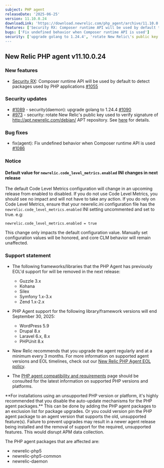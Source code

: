 ```yaml
---
subject: PHP agent
releaseDate: '2025-06-25'
version: 11.10.0.24
downloadLink: 'https://download.newrelic.com/php_agent/archive/11.10.0.24'
features: ['Security RX: Composer runtime API will be used by default to detect packages used by PHP applications']
bugs: ['Fix undefined behavior when Composer runtime API is used']
security: ['upgrade golang to 1.24.4', 'rotate New Relic\'s public key used to verify signature of APT repository']
---
```


## New Relic PHP agent v11.10.0.24

### New features

* [Security RX](https://docs.newrelic.com/docs/vulnerability-management/overview/): Composer runtime API will be used by default to detect packages used by PHP applications [#1055](https://github.com/newrelic/newrelic-php-agent/pull/1055)

### Security updates
* [#1089](https://github.com/newrelic/newrelic-php-agent/issues/1089) - security(daemon): upgrade golang to 1.24.4 [#1090](https://github.com/newrelic/newrelic-php-agent/pull/1090)
* [#973](https://github.com/newrelic/newrelic-php-agent/issues/973) - security: rotate New Relic's public key used to verify signature of http://apt.newrelic.com/debian/ APT repository. See [here](https://docs.newrelic.com/docs/apm/agents/php-agent/installation/php-agent-installation-ubuntu-debian/#configure-repo) for details.

### Bug fixes

* fix(agent): Fix undefined behavior when Composer runtime API is used [#1086](https://github.com/newrelic/newrelic-php-agent/pull/1086)

### Notice

#### Default value for `newrelic.code_level_metrics.enabled` INI changes in next release

The default Code Level Metrics configuration will change in an upcoming release from enabled to disabled.  If you do not use Code Level Metrics, you should see no impact and will not have to take any action.  If you do rely on Code Level Metrics, ensure that your newrelic.ini configuration file has the  `newrelic.code_level_metrics.enabled` INI setting uncommented and set to true.
e.g:
```
newrelic.code_level_metrics.enabled = true
```
This change only impacts the default configuration value. Manually set configuration values will be honored, and core CLM behavior will remain unaffected.

### Support statement

* The following frameworks/libraries that the PHP Agent has previously EOL'd support for will be removed in the next release:

  * Guzzle 3.x
  * Kohana
  * Silex
  * Symfony 1.x-3.x
  * Zend 1.x-2.x

* PHP Agent support for the following library/framework versions will end September 30, 2025:

  * WordPress 5.9
  * Drupal 8.x
  * Laravel 6.x, 8.x
  * PHPUnit 8.x

* New Relic recommends that you upgrade the agent regularly and at a minimum every 3 months. For more information on supported agent versions and EOL timelines, check out our [New Relic PHP Agent EOL policy](https://docs.newrelic.com/docs/apm/agents/php-agent/getting-started/php-agent-eol-policy/).
* The [PHP agent compatibility and requirements](https://docs.newrelic.com/docs/apm/agents/php-agent/getting-started/php-agent-compatibility-requirements/) page should be consulted for the latest information on supported PHP versions and platforms.

<Callout variant="important">
  **For installations using an unsupported PHP version or platform, it's highly recommended that you disable the auto-update mechanisms for the PHP agent packages.** This can be done by adding the PHP agent packages to an exclusion list for package upgrades. Or you could version pin the PHP agent package to an agent version that supports the old, unsupported feature(s). Failure to prevent upgrades may result in a newer agent release being installed and the removal of support for the required, unsupported features. This would disrupt APM data collection.

  The PHP agent packages that are affected are:

  * newrelic-php5
  * newrelic-php5-common
  * newrelic-daemon
</Callout>
